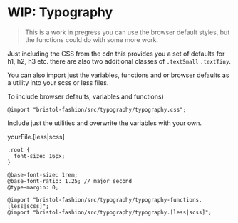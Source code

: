 

<Meta title="4. Utilities/Typography" />

# WIP: Typography

> This is a work in pregress you can use the browser default styles, but the functions could do with some more work.

Just including the CSS from the cdn this provides you a set of defaults for h1, h2, h3 etc. there are also two additional classes of `.textSmall` `.textTiny`.

You can also import just the variables, functions and or browser defaults as a utility into your scss or less files. 

To include browser defaults, variables and functions)

```
@import "bristol-fashion/src/typography/typography.css";
```

Include just the utilities and overwrite the variables with your own.

yourFile.[less|scss]
```
:root {
  font-size: 16px;
}

@base-font-size: 1rem;
@base-font-ratio: 1.25; // major second
@type-margin: 0;

@import "bristol-fashion/src/typography/typography-functions.[less|scss]";
@import "bristol-fashion/src/typography/typography.[less|scss]";

```